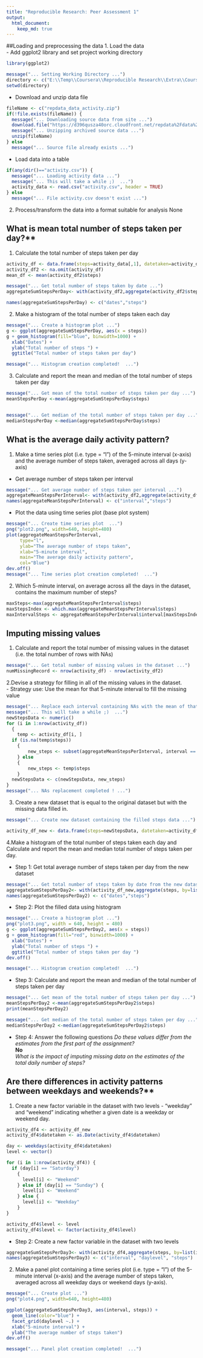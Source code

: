 ```yaml
---
title: "Reproducible Research: Peer Assessment 1"
output: 
  html_document:
    keep_md: true
---
```



##Loading and preprocessing the data 
1. Load the data  
- Add ggplot2 library and set project working directory  
```r
library(ggplot2)

message("... Setting Working Directory ...")
directory <- c("E:\\Temp\\Coursera\\Reproducible Research\\Extra\\Course Project\\Week 2\\wd")
setwd(directory)
```

- Download and unzip data file
```r
fileName <- c("repdata_data_activity.zip")
if(!file.exists(fileName)) {
  message("... Downloading source data from site ...")
  download.file("https://d396qusza40orc.cloudfront.net/repdata%2Fdata%2Factivity.zip", fileName)
  message("... Unzipping archived source data ...")
  unzip(fileName)
} else
  message("... Source file already exists ...")
```


- Load data into a table
```r
if(any(dir()=="activity.csv")) {   
  message("... Loading activity data ...")
  message("... This will take a while ;)  ...")
  activity_data <- read.csv("activity.csv", header = TRUE)
} else
  message("... File activity.csv doesn't exist ...")
```


2. Process/transform the data into a format suitable for analysis
None

## What is mean total number of steps taken per day?**

1. Calculate the total number of steps taken per day
```r
activity_df <- data.frame(steps=activity_data[,1], datetaken=activity_data[,2], interval=activity_data[,3])
activity_df2 <- na.omit(activity_df)
mean_df <- mean(activity_df2$steps)

message("... Get total number of steps taken by date ...")
aggregateSumStepsPerDay<- with(activity_df2,aggregate(activity_df2$steps, by=list(activity_df2$datetaken), sum))

names(aggregateSumStepsPerDay) <- c("dates","steps")
```

2. Make a histogram of the total number of steps taken each day
```r
message("... Create a histogram plot ...")
g <- ggplot(aggregateSumStepsPerDay, aes(x = steps))
g + geom_histogram(fill="blue", binwidth=1000) +
  xlab("Dates") +
  ylab("Total number of steps ") +
  ggtitle("Total number of steps taken per day")

message("... Histogram creation completed!  ...")
```

3. Calculate and report the mean and median of the total number of steps taken per day

```r
message("... Get mean of the total number of steps taken per day ...")
meanStepsPerDay <-mean(aggregateSumStepsPerDay$steps)


message("... Get median of the total number of steps taken per day ...")
medianStepsPerDay <-median(aggregateSumStepsPerDay$steps)
```

## What is the average daily activity pattern?
1. Make a time series plot (i.e. type = "l") of the 5-minute interval (x-axis) and the average number of steps taken, averaged across all days (y-axis)

- Get average number of steps taken per interval
```r
message("... Get average number of steps taken per interval ...")
aggregateMeanStepsPerInterval<- with(activity_df2,aggregate(activity_df2$steps, by=list(activity_df2$interval), mean))
names(aggregateMeanStepsPerInterval) <- c("interval","steps")
```

- Plot the data using time series plot (base plot system)  
```r
message("... Create time series plot  ...")
png("plot2.png", width=640, height=480)
plot(aggregateMeanStepsPerInterval,
     type="l",  
     ylab="The average number of steps taken",
     xlab="5-minute interval",
     main="The average daily activity pattern",
     col="Blue")
dev.off()
message("... Time series plot creation completed!  ...")
```

2. Which 5-minute interval, on average across all the days in the dataset, contains the maximum number of steps?  
```r
maxSteps<-max(aggregateMeanStepsPerInterval$steps)
maxStepsIndex <- which.max(aggregateMeanStepsPerInterval$steps)
maxIntervalSteps <- aggregateMeanStepsPerInterval$interval[maxStepsIndex]
```

## Imputing missing values

1. Calculate and report the total number of missing values in the dataset (i.e. the total number of rows with NAs)
```r
message("... Get total number of missing values in the dataset ...")
numMissingRecord <- nrow(activity_df) - nrow(activity_df2)
```

2.Devise a strategy for filling in all of the missing values in the dataset.  
- Strategy use: Use the mean for that 5-minute interval to fill the missing value  
```r
message("... Replace each interval containing NAs with the mean of that interval  ...")
message("... This will take a while ;)  ...")
newStepsData <- numeric()
for (i in 1:nrow(activity_df)) 
  {
    temp <- activity_df[i, ]
  if (is.na(temp$steps)) 
    {
        new_steps <- subset(aggregateMeanStepsPerInterval, interval == temp$interval)$steps
    } else 
    { 
        new_steps <- temp$steps
    }
  newStepsData <- c(newStepsData, new_steps)
}
message("... NAs replacement completed ! ...")
```

3. Create a new dataset that is equal to the original dataset but with the missing data filled in.  
```r
message("... Create new dataset containing the filled steps data ...")

activity_df_new <- data.frame(steps=newStepsData, datetaken=activity_df$datetaken, interval=activity_df$interval)
```


4.Make a histogram of the total number of steps taken each day and Calculate and report the mean and median total number of steps taken per day. 

- Step 1: Get total average number of steps taken per day from the new dataset
```r
message("... Get total number of steps taken by date from the new dataset...")
aggregateSumStepsPerDay2<- with(activity_df_new,aggregate(steps, by=list(datetaken), sum))
names(aggregateSumStepsPerDay2) <- c("dates","steps")
```

- Step 2: Plot the filled data using histogram 
```r
message("... Create a histogram plot ...")
png("plot3.png", width = 640, height = 480)
g <- ggplot(aggregateSumStepsPerDay2, aes(x = steps))
g + geom_histogram(fill="red", binwidth=1000) +
  xlab("Dates") +
  ylab("Total number of steps ") +
  ggtitle("Total number of steps taken per day ")
dev.off()

message("... Histogram creation completed!  ...")
```

- Step 3: Calculate and report the mean and median of the total number of steps taken per day
```r
message("... Get mean of the total number of steps taken per day ...")
meanStepsPerDay2 <-mean(aggregateSumStepsPerDay2$steps)
print(meanStepsPerDay2)

message("... Get median of the total number of steps taken per day ...")
medianStepsPerDay2 <-median(aggregateSumStepsPerDay2$steps)
```

- Step 4: Answer the following questions
*Do these values differ from the estimates from the first part of the assignment?*  
**No**  
*What is the impact of imputing missing data on the estimates of the total daily number of steps?*


## Are there differences in activity patterns between weekdays and weekends?**  
1. Create a new factor variable in the dataset with two levels - "weekday" and "weekend" indicating whether a given date is a weekday or weekend day.


```r

activity_df4 <- activity_df_new
activity_df4$datetaken <- as.Date(activity_df4$datetaken)

day <- weekdays(activity_df4$datetaken)
level <- vector()

for (i in 1:nrow(activity_df4)) {
  if (day[i] == "Saturday") 
    {
      level[i] <- "Weekend"
    } else if (day[i] == "Sunday") {
      level[i] <- "Weekend"
    } else {
      level[i] <- "Weekday"
    }
}

activity_df4$level <- level
activity_df4$level <- factor(activity_df4$level)
```

- Step 2: Create a new factor variable in the dataset with two levels 
```r
aggregateSumStepsPerDay3<- with(activity_df4,aggregate(steps, by=list(interval,level), mean))
names(aggregateSumStepsPerDay3) <- c("interval", "daylevel", "steps")
```


2. Make a panel plot containing a time series plot (i.e. type = "l") of the 5-minute interval (x-axis) and the average number of steps taken, averaged across all weekday days or weekend days (y-axis).


```r
message("... Create plot ...")
png("plot4.png", width=640, height=480)

ggplot(aggregateSumStepsPerDay3, aes(interval, steps)) + 
  geom_line(color="blue") + 
  facet_grid(daylevel ~.) +
  xlab("5-minute interval") + 
  ylab("The average number of steps taken")
dev.off()

message("... Panel plot creation completed!  ...")
```